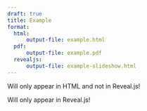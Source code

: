 ```yaml
---
draft: true
title: Example
format:
  html:
      output-file: example.html
  pdf:
      output-file: example.pdf
  revealjs:
      output-file: example-slideshow.html
---
```


::: {.content-visible when-format="html" unless-format="revealjs"}

Will only appear in HTML and not in Reveal.js!

:::




::: {.content-visible when-format="revealjs"}

Will only appear in Reveal.js!

:::
